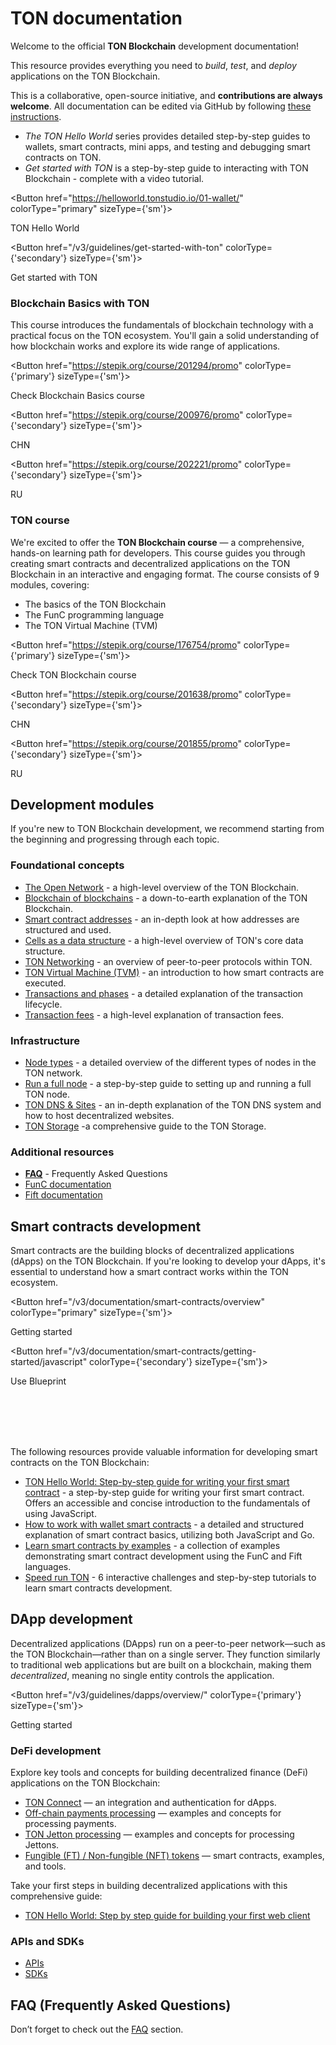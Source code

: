 
# TON documentation

Welcome to the official **TON Blockchain** development documentation!

This resource provides everything you need to *build*, *test*, and *deploy* applications on the TON Blockchain.

This is a collaborative, open-source initiative, and **contributions are always welcome**. All documentation can be edited via GitHub by following [these instructions](/v3/contribute).


* _The TON Hello World_ series provides detailed step-by-step guides to wallets, smart contracts, mini apps, and testing and debugging smart contracts on TON.
* _Get started with TON_ is a step-by-step guide to interacting with TON Blockchain - complete with a video tutorial.


<Button href="https://helloworld.tonstudio.io/01-wallet/"
        colorType="primary" sizeType={'sm'}>

TON Hello World

</Button>


<Button href="/v3/guidelines/get-started-with-ton" colorType={'secondary'} sizeType={'sm'}>

Get started with TON

</Button>


### Blockchain Basics with TON

This course introduces the fundamentals of blockchain technology with a practical focus on the TON ecosystem. You'll gain a solid understanding of how blockchain works and explore its wide range of applications.


<Button href="https://stepik.org/course/201294/promo"
        colorType={'primary'} sizeType={'sm'}>

Check Blockchain Basics course

</Button>


<Button href="https://stepik.org/course/200976/promo"
        colorType={'secondary'} sizeType={'sm'}>

CHN

</Button>


<Button href="https://stepik.org/course/202221/promo"
        colorType={'secondary'} sizeType={'sm'}>

RU

</Button>


### TON course

We're excited to offer the **TON Blockchain course** — a comprehensive, hands-on learning path for developers. This course guides you through creating smart contracts and decentralized applications on the TON Blockchain in an interactive and engaging format.
The course consists of 9 modules, covering:
* The basics of the TON Blockchain
* The FunC programming language
* The TON Virtual Machine (TVM)

<Button href="https://stepik.org/course/176754/promo"
        colorType={'primary'} sizeType={'sm'}>

Check TON Blockchain course

</Button>


<Button href="https://stepik.org/course/201638/promo"
        colorType={'secondary'} sizeType={'sm'}>

CHN

</Button>


<Button href="https://stepik.org/course/201855/promo"
        colorType={'secondary'} sizeType={'sm'}>

RU

</Button>



## Development modules

If you're new to TON Blockchain development, we recommend starting from the beginning and progressing through each topic.

###  Foundational concepts

- [The Open Network](/v3/concepts/dive-into-ton/introduction) - a high-level overview of the TON Blockchain.
- [Blockchain of blockchains](/v3/concepts/dive-into-ton/ton-blockchain/blockchain-of-blockchains) - a down-to-earth explanation of the TON Blockchain.
- [Smart contract addresses](/v3/documentation/smart-contracts/addresses) - an in-depth look at how addresses are structured and used.
- [Cells as a data structure](/v3/concepts/dive-into-ton/ton-blockchain/cells-as-data-storage) - a high-level overview of TON's core data structure.
- [TON Networking](/v3/concepts/dive-into-ton/ton-blockchain/ton-networking) - an overview of peer-to-peer protocols within TON.
- [TON Virtual Machine (TVM)](/v3/documentation/tvm/tvm-overview) - an introduction to how smart contracts are executed.
- [Transactions and phases](/v3/documentation/tvm/tvm-overview#transactions-and-phases) - a detailed explanation of the transaction lifecycle.
- [Transaction fees](/v3/documentation/smart-contracts/transaction-fees/fees) - a high-level explanation of transaction fees.

### Infrastructure

- [Node types](/v3/documentation/infra/nodes/node-types) - a detailed overview of the different types of nodes in the TON network.
- [Run a full node](/v3/guidelines/nodes/running-nodes/full-node) - a step-by-step guide to setting up and running a full TON node.
- [TON DNS & Sites](/v3/guidelines/web3/ton-dns/dns) - an in-depth explanation of the TON DNS system and how to host decentralized websites.
- [TON Storage](/v3/guidelines/web3/ton-storage/storage-daemon) -a comprehensive guide to the TON Storage.

### Additional resources

- [**FAQ**](/v3/documentation/faq) - Frequently Asked Questions
- [FunC documentation](/v3/documentation/smart-contracts/func/overview)
- [Fift documentation](/v3/documentation/smart-contracts/fift/overview)

## Smart contracts development
Smart contracts are the building blocks of decentralized applications (dApps) on the TON Blockchain.
If you're looking to develop your dApps, it's essential to understand how a smart contract works within the TON ecosystem.


<Button href="/v3/documentation/smart-contracts/overview"
        colorType="primary" sizeType={'sm'}>

Getting started

</Button>


<Button href="/v3/documentation/smart-contracts/getting-started/javascript" colorType={'secondary'} sizeType={'sm'}>

Use Blueprint

</Button>


<br></br><br></br>

The following resources provide valuable information for developing smart contracts on the TON Blockchain:

* [TON Hello World: Step-by-step guide for writing your first smart contract](https://helloworld.tonstudio.io/02-contract/) - a step-by-step guide for writing your first smart contract. Offers an accessible and concise introduction to the fundamentals of using JavaScript.
* [How to work with wallet smart contracts](/v3/guidelines/smart-contracts/howto/wallet) - a detailed and structured explanation of smart contract basics, utilizing both JavaScript and Go.
* [Learn smart contracts by examples](/v3/documentation/smart-contracts/contracts-specs/examples) - a collection of examples demonstrating smart contract development using the FunC and Fift languages.
* [Speed run TON](/v3/documentation/smart-contracts/contracts-specs/examples) - 6 interactive challenges and step-by-step tutorials to learn smart contracts development.


## DApp development
Decentralized applications (DApps) run on a peer-to-peer network—such as the TON Blockchain—rather than on a single server.
They function similarly to traditional web applications but are built on a blockchain, making them *decentralized*, meaning no single entity controls the application.

<Button href="/v3/guidelines/dapps/overview/" colorType={'primary'} sizeType={'sm'}>

Getting started

</Button>


### DeFi development

Explore key tools and concepts for building decentralized finance (DeFi) applications on the TON Blockchain:

* [TON Connect](/v3/guidelines/ton-connect/overview) — an integration and authentication for dApps.
* [Off-chain payments processing](/v3/guidelines/dapps/asset-processing/payments-processing) — examples and concepts for processing payments.
* [TON Jetton processing](/v3/guidelines/dapps/asset-processing/jettons) — examples and concepts for processing Jettons.
* [Fungible (FT) / Non-fungible (NFT) tokens](/v3/documentation/dapps/defi/tokens) — smart contracts, examples, and tools.

Take your first steps in building decentralized applications with this comprehensive guide:

- [TON Hello World: Step by step guide for building your first web client](https://helloworld.tonstudio.io/03-client/)

### APIs and SDKs

* [APIs](/v3/guidelines/dapps/apis-sdks/api-types)
* [SDKs](/v3/guidelines/dapps/apis-sdks/sdk)

## FAQ (Frequently Asked Questions)

Don’t forget to check out the [FAQ](/v3/documentation/faq) section.
